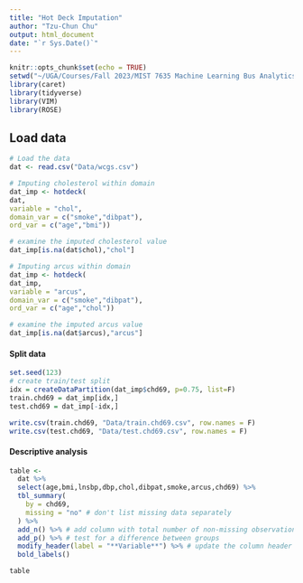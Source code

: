 ---
title: "Hot Deck Imputation"
author: "Tzu-Chun Chu"
output: html_document
date: "`r Sys.Date()`"
---

```{r setup, include=FALSE}
knitr::opts_chunk$set(echo = TRUE)
setwd("~/UGA/Courses/Fall 2023/MIST 7635 Machine Learning Bus Analytics/Group Projects")
library(caret)
library(tidyverse)
library(VIM)
library(ROSE)
```

## Load data
```{r}
# Load the data
dat <- read.csv("Data/wcgs.csv")
```

```{r}
# Imputing cholesterol within domain
dat_imp <- hotdeck(
dat,
variable = "chol",
domain_var = c("smoke","dibpat"),
ord_var = c("age","bmi"))

# examine the imputed cholesterol value  
dat_imp[is.na(dat$chol),"chol"]

# Imputing arcus within domain
dat_imp <- hotdeck(
dat_imp,
variable = "arcus",
domain_var = c("smoke","dibpat"),
ord_var = c("age","chol"))

# examine the imputed arcus value  
dat_imp[is.na(dat$arcus),"arcus"]

```

#### Split data
```{r}
set.seed(123)
# create train/test split
idx = createDataPartition(dat_imp$chd69, p=0.75, list=F)
train.chd69 = dat_imp[idx,]
test.chd69 = dat_imp[-idx,]

write.csv(train.chd69, "Data/train.chd69.csv", row.names = F)
write.csv(test.chd69, "Data/test.chd69.csv", row.names = F)
```

#### Descriptive analysis
```{r}
table <-
  dat %>% 
  select(age,bmi,lnsbp,dbp,chol,dibpat,smoke,arcus,chd69) %>% 
  tbl_summary(
    by = chd69, 
    missing = "no" # don't list missing data separately
  ) %>%
  add_n() %>% # add column with total number of non-missing observations
  add_p() %>% # test for a difference between groups
  modify_header(label = "**Variable**") %>% # update the column header
  bold_labels()

table
```
